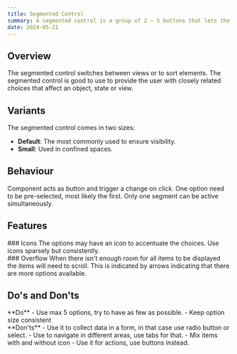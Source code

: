 ```yaml
---
title: Segmented Control
summary: A segmented control is a group of 2 – 5 buttons that lets the user switch views or sort elements.
date: 2024-05-21
---
```

## Overview
The segmented control switches between views or to sort elements.
The segmented control is good to use to provide the user with closely related choices that affect an object, state or view.

## Variants
The segmented control comes in two sizes:

- **Default**: The most commonly used to ensure visibility.
- **Small**: Used in confined spaces.

<Grid columns="2" gap="s">
    <Figma node="3354-11181" caption="Default size" />
    <Figma node="3354-11183" caption="Small size" />
</Grid>

## Behaviour
Component acts as button and trigger a change on click. One option need to be pre-selected, most likely the first. Only one segment can be active simultaneously. 

## Features

<Grid columns="2" gap="s">
    <div>
        ### Icons
        The options may have an icon to accentuate the choices. Use icons sparsely but consistently.
    </div>
    <Figma node="3354-11216" caption="Options augmented with icons" />
</Grid>

<Grid columns="2" gap="s">
    <div>
        ### Overflow
        When there isn't enough room for all items to be displayed the items will need to scroll. This is indicated by arrows indicating that there are more options available.
    </div>
    <Figma node="3354-11368" caption="Overflow of options" />
</Grid>

## Do's and Don'ts
<Grid columns="2" gap="s">
<div>
**Do**
	- Use max 5 options, try to have as few as possible.
	- Keep option size consistent
</div>
<div>
**Don'ts**
	- Use it to collect data in a form, in that case use radio button or select.
	- Use to navigate in different areas, use tabs for that.
	- Mix items with and without icon
	- Use it for actions, use buttons instead.
</div>
</Grid>

